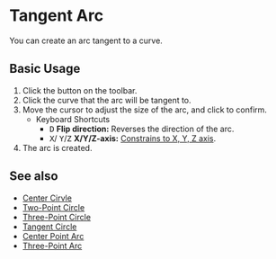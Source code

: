 
# Tangent Arc

<Reference shortcut="" command="Tangent Arc" button="Toolbar" />

You can create an arc tangent to a curve.

## Basic Usage

1. Click the <ButtonIcon type="button-tangent-ark" /> button on the toolbar.
2. Click the curve that the arc will be tangent to.
3. Move the cursor to adjust the size of the arc, and click to confirm.
    - <Kst>Keyboard Shortcuts</Kst>
        - <kbd>D</kbd> **Flip direction:** Reverses the direction of the arc.
        - <kbd>X</kbd>/ <kbd>Y</kbd>/<kbd>Z</kbd> **X/Y/Z-axis:** [Constrains to X, Y, Z axis](/tool/sketching-essentials#constrain-to-an-axis).
6. The arc is created.


<VideoPlayer fileName="tangent-arc"/>

## See also
- [Center Cirvle](center-circle)
- [Two-Point Circle](two-point-circle)
- [Three-Point Circle](three-point-circle)
- [Tangent Circle](tangent-circle)
- [Center Point Arc](center-point-arc)
- [Three-Point Arc](three-point-arc)
